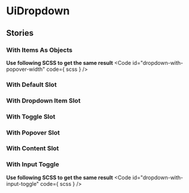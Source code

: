 
<Meta of={stories}/>

# UiDropdown
<Canvas of={stories.AsSelect}/>
<Controls of={stories.AsSelect}/>

## Stories
### With Items As Objects
<Canvas of={stories.WithItemsAsObjects}/>

**Use following SCSS to get the same result**
<Code
  id="dropdown-with-popover-width"
  code={ scss }
/>

### With Default Slot
<Canvas of={stories.WithDefaultSlot}/>

### With Dropdown Item Slot
<Canvas of={stories.WithDropdownItemSlot}/>

### With Toggle Slot
<Canvas of={stories.WithToggleSlot}/>

### With Popover Slot
<Canvas of={stories.WithPopoverSlot}/>

### With Content Slot
<Canvas of={stories.WithContentSlot}/>

### With Input Toggle
<Canvas of={stories.WithInputToggle}/>

**Use following SCSS to get the same result**
<Code
  id="dropdown-with-input-toggle"
  code={ scss }
/>

